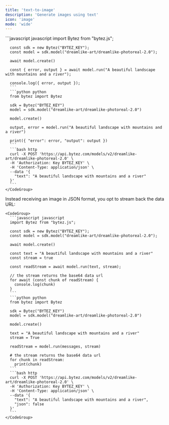 ```yaml
---
title: 'text-to-image'
description: 'Generate images using text'
icon: 'image'
mode: 'wide'
---
```


<AccordionGroup>
  <Accordion defaultOpen title="Basic usage">
    <CodeGroup>
      ```javascript javascript
      import Bytez from "bytez.js";

      const sdk = new Bytez("BYTEZ_KEY");
      const model = sdk.model("dreamlike-art/dreamlike-photoreal-2.0");

      await model.create()

      const { error, output } = await model.run("A beautiful landscape with mountains and a river");

      console.log({ error, output });
      ```
      ```python python
      from bytez import Bytez

      sdk = Bytez("BYTEZ_KEY")
      model = sdk.model("dreamlike-art/dreamlike-photoreal-2.0")

      model.create()

      output, error = model.run("A beautiful landscape with mountains and a river")

      print({ "error": error, "output": output })
      ```
      ```bash http
      curl -X POST 'https://api.bytez.com/models/v2/dreamlike-art/dreamlike-photoreal-2.0' \
      -H 'Authorization: Key BYTEZ_KEY' \
      -H 'Content-Type: application/json' \
      --data '{
        "text": "A beautiful landscape with mountains and a river"
      }'
      ```
    </CodeGroup>

  </Accordion>
    <Accordion title="Stream">
    Instead receiving an image in JSON format, you opt to stream back the data URL:

    <CodeGroup>
      ```javascript javascript
      import Bytez from "bytez.js";

      const sdk = new Bytez("BYTEZ_KEY");
      const model = sdk.model("dreamlike-art/dreamlike-photoreal-2.0");

      await model.create()

      const text = "A beautiful landscape with mountains and a river"
      const stream = true

      const readStream = await model.run(text, stream);

      // the stream returns the base64 data url
      for await (const chunk of readStream) {
        console.log(chunk)
      }
      ```
      ```python python
      from bytez import Bytez

      sdk = Bytez("BYTEZ_KEY")
      model = sdk.model("dreamlike-art/dreamlike-photoreal-2.0")

      model.create()

      text = "A beautiful landscape with mountains and a river"
      stream = True

      readStream = model.run(messages, stream)

      # the stream returns the base64 data url
      for chunk in readStream:
        print(chunk)
      ```
      ```bash http
      curl -X POST 'https://api.bytez.com/models/v2/dreamlike-art/dreamlike-photoreal-2.0' \
      -H 'Authorization: Key BYTEZ_KEY' \
      -H 'Content-Type: application/json' \
      --data '{
        "text": "A beautiful landscape with mountains and a river",
        "json": false
      }'
      ```
    </CodeGroup>

  </Accordion>
</AccordionGroup>

